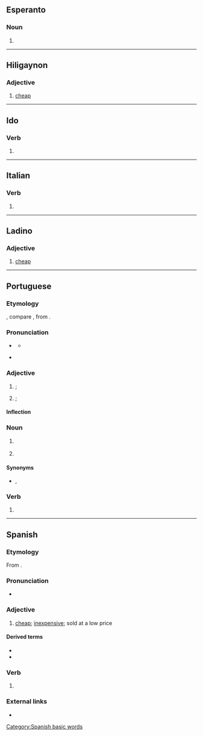 {{also|Barato|barató}}
==Esperanto==

===Noun===
{{eo-part}}

# {{eo-form of|bar|ato}}

----

==Hiligaynon==

===Adjective===
{{hil-adj|baráto}}

# [[cheap]]

----

==Ido==

===Verb===
{{io-part|noun|barat}}

# {{io-form of|bar}}

----

==Italian==

===Verb===
{{it-pp|barat}}

# {{inflection of|barare||past|part|lang=it}}

----

==Ladino==

===Adjective===
{{lad-adj|l|g=m|f=barata}}

# [[cheap]]

----

==Portuguese==

===Etymology===
{{unk|lang=pt}}, compare {{cog|es|barato}}, from {{m|es|baratar}}.

===Pronunciation===
* {{a|PT}} {{IPA|/bɐ.ˈɾa.tu/|lang=pt}}
** {{audio|Pt barato.ogg|Audio|lang=pt}}
* {{a|Brazil}} {{IPA|/ba.ˈɾa.tu/|lang=pt}}

===Adjective===
{{pt-adj|barat|o}}

# {{l|en|cheap}}; {{l|en|inexpensive}} {{gloss|low in price}}
#: {{syn|pt|em conta|competitivo}}
#: {{ant|pt|caro}}
#: {{ux|pt|Consegui comprar uma casa '''barata'''.|I was able to buy a '''cheap''' house.}}
# {{lb|pt|by extension|informal}} {{l|en|cheap}}; {{l|en|worthless}} {{gloss|low in worth or quality}}
#: {{syn|pt|imprestável}}
#: {{ux|pt|Essa porcaria de celular '''barato''' não um dia.|This bloody '''cheap''' mobile didn’t last a day.}}
#: {{ux|pt|Não se preocupe com essas pessoas '''baratas'''.|Don’t worry about these '''worthless''' people.}}

====Inflection====
{{pt-adj-infl|barat|o|dim=yes}}

===Noun===
{{pt-noun|m}}

# {{lb|pt|Brazil|informal}} {{l|en|fun}} {{gloss|something that brings enjoyment}}
#: {{ux|pt|Esse livro é o maior '''barato'''!|This book is a lot of '''fun'''!}}
#: {{ux|pt|Ler é um '''barato'''!|Reading is '''fun'''!}}
# {{lb|pt|Brazil|slang}} {{l|en|high}} {{gloss|period of excitement or relaxation caused by drug use}}

====Synonyms====
* {{sense|fun}} {{l|pt|diversão}}, {{l|pt|curtição}}

===Verb===
{{pt-verb-form}}

# {{pt-verb-form-of|baratar|o}}

----

==Spanish==

===Etymology===
From {{m|es|baratar}}.

===Pronunciation===
* {{es-IPA}}

===Adjective===
{{es-adj|f=barata}}

# [[cheap]]; [[inexpensive]]; sold at a low price
#: {{ant|es|caro}}

====Derived terms====
* {{l|es|abaratar}}
* {{l|es|baratamente}}

===Verb===
{{head|es|verb form}}

# {{es-verb form of|ending=ar|mood=indicative|tense=present|pers=1|number=singular|baratar}}

===External links===
* {{R:DRAE 2001}}

[[Category:Spanish basic words]]